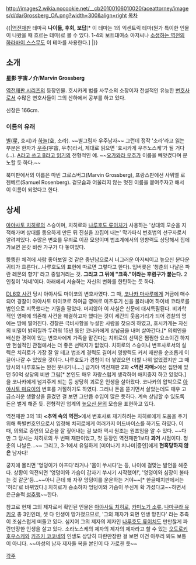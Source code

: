 http://images2.wikia.nocookie.net/__cb20100106010020/aceattorney/images/d/da/Grossberg_OA.png?width=300&align=right [[목차]]

{{|[[역전재판]] 테마곡 '''나이듦, 후회, 보답'''[* 이 테마는 1의 익센트릭 테마(뭔가 특이한 인물이 나왔을 때 흐르는 테마)로 볼 수 있다. 1-4의 보트대여소 아저씨나 [[소생하는 역전]]의 [[하라바이 스스무]]도 이 테마를 사용한다.]
{{{#!html
<object type="application/x-shockwave-flash" data="http://pds12.egloos.com/pds/200906/05/75/dewplayer-mini.swf?son=http://pds20.egloos.com/pds/201102/18/45/18_Soranosuke_Hoshikage_~_Aging_Regret_Repay.mp3" width="200" height="20"> <param name="movie" value="http://pds12.egloos.com/pds/200906/05/75/dewplayer-mini.swf?son=http://pds20.egloos.com/pds/201102/18/45/18_Soranosuke_Hoshikage_~_Aging_Regret_Repay.mp3" /> </object>}}}|}}

== 소개 ==
'''星影 宇宙ノ介'''/'''Marvin Grossberg'''

[[역전재판 시리즈]]의 등장인물.
호시카게 법률 사무소의 소장이자 전설적인 유능한 [[변호사]]로서 수많은 변호사들이 그의 산하에서 공부를 하고 있다.

신장은 166cm.

=== 이름의 유래 ===
[[별]](星, 호시)과 [[하늘]](空, 소라). ~~별그림자 우주남자~~ 그런데 정작 '소라'라고 읽는 부분은 한자가 [[우주]](宇宙, 우추)라서, 제대로 읽으면 '호시카게 우추노스케'가 될 거다(…). [[A라고 쓰고 B라고 읽는다|A라고 쓰고 B라고 읽기]]의 전형적인 예. ~~[[오가와라 우추]]가 이름을 빼앗겼다며 분노할 듯 하다.~~

북미판에서의 이름은 마빈 그로스버그(Marvin Grossberg), 프랑스판에선 사뮈엘 로젠베르(Samuel Rosenberg). 겉모습과 어울리지 않는 멋진 이름을 붙여주자고 해서 이 이름이 되었다고 한다. 

== 상세 ==
[[아야사토 치히로]]의 스승이며, 치히로와 [[나루호도 류이치]]가 사용하는 '상대의 모순을 지적해가며 상대를 동요하게 만든 뒤 진실을 끄집어 내는' 막가파식 변호법의 선구자로서 알려져있다. 수많은 변호를 무죄로 이끈 모양이며 법조계에서의 영향력도 상당해서 집에 가보면 온갖 비싼 가구가 다 놓여있다.

뚱뚱한 체격에 사람 좋아보일 것 같은 중년남으로서 너그러운 아저씨이고 높으신 분다운 귀티가 흐른다(…나루호도의 표현에 따르면 그렇다고 한다). 입버릇은 '청춘의 나날은 파란 레몬의 향기' 라고 중얼거리는 것. '''그리고 그 뒤에 "크흑."이라는 후렴구가 붙는다.''' 2인칭이 '차네'이다. 아래에서 서술하는 자신의 변화를 한탄하는 듯 하다.

[[DL6호 사건]] 당시 아야사토 마이코의 변호사였다. 그 때, [[코나카 마사루]]에게 거금에 매수되어 경찰이 아야사토 마이코로 하여금 영매로 미츠루기 신을 불러내어 하이네 코타로를 범인으로 지목했다는 기밀을 팔았다. 머지않아 이 사실은 신문에 대서특필된다. 비과학적인 영매에 의존해 사건을 해결하고자 했다는 것이 세간의 웃음거리가 되어 경찰의 명예는 땅에 떨어진다. 경찰은 극비사항을 누설한 사람을 찾으려 하였고, 호시카게는 자신의 비밀이 밝혀질까 두려워 15년 동안 코나카에게 상납금을 내며 살아간다.[* 의뢰인을 배신한 경력이 있는 변호사에게 가족을 맡긴다는 치히로의 선택은 찜찜한 요소이긴 하지만 현실적인 관점에서는 더 좋은 선택지가 없었다. 치히로의 스승이니 변호사로서의 실력은 치히로가 가장 잘 알 테고 법조계 경력도 길어서 영향력도 커서 재판을 순조롭게 이끌어나갈 수 있었을 것이다. 나루호도가 경험이 더 쌓였으면 더할 나위 없었겠지만 그 때 당시의 나루호도는 완전 풋내기니….] 급기야 역전재판 2화 '''<역전 자매>'''에선 집안에 있던 50억 상당의 비싼 그림[* 본인도 매우 자랑스럽게 생각하며 애지중지 하고 있었다.]을 코나카에게 넘겨주게 되는 등 상당히 괴로운 인생을 살아왔다. 코나카의 압박으로 [[아야사토 마요이]]의 변호를 거절하기도 하였다. 그러나 돈을 뜯기면서 살았는데도 매우 고급스러운 생활상을 즐겼던 걸 보면 그만큼 수입이 많은 듯하다. 계속 상납할 수 있도록 돈은 벌게 해준 듯. 전형적인 업계의 [[높으신 분]]의 모습을 표현하고 있다.

역전재판 3의 1화 '''<추억 속의 역전>'''에서 변호사로 재기하려는 치히로에게 도움을 주기 위해 특별변호인으로서 입정해 치히로에게 여러가지 어드바이스를 하기도 하였다. 이 때, 의외로 증언의 모순을 잘 짚어내는 걸 보아 역시 원조는 원조임을 알 수 있다. ~~다만 그 당시는 치히로의 두 번째 재판이었고, 첫 등장인 역전재판1보다 '''과거''' 시점이다. 청춘의 나날은...~~ 그리고, 3-1에서 유일하게 [미야나기 치나미|증인]에게 '''현혹당하지 않은''' 남자다!

궁지에 몰리면 '엉덩이가 아프다'라거나 '몸이 쑤시다'는 등, 나이에 걸맞는 발언을 해준다. 상황이 역전되면 '엉덩이와 가슴이 갑자기 쑤시기 시작했어!', '엉덩이와 심장이 불타는 것 같군'등...~~아니 근데 왜 자꾸 엉덩이를 운운하는 거야~~[* 한글패치판에서는 '허리'로 바뀌었다.] 치히로가 승소하자 엉덩이와 가슴이 쑤신게 확 가셨다고~~하면서 은근슬쩍 [[성추행]]~~한다. 

참고로 현재 그의 제자로서 확인된 인물은 [[아야사토 치히로]], [[카미노기 소류]], [[나마쿠라 유키오]] 총 3인인데, 셋 다 인생이 망가졌으므로, '그의 제자가 되면 인생 망친다' 라는 추측이 조심스럽게 떠돌고 있다. 심지어 그의 제자의 제자인 [[나루호도 류이치]]도 만만찮게 파란만장한 인생을 살고 있다. 소라노스케의 제자의 제자의 제자라고 할 수 있는 [[오도로키 호우스케]]와 [[키즈키 코코네]]의 인생도 상당히 파란만장한 걸 보면 이건 아무리 봐도 보통이 아니다. ~~마성의 남자 제자들 복을 본인이 다 가로챈 듯~~

[[각주]]
